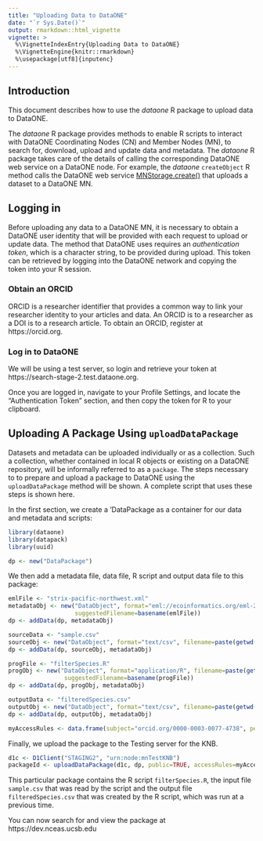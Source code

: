 ```yaml
---
title: "Uploading Data to DataONE"
date: "`r Sys.Date()`"
output: rmarkdown::html_vignette
vignette: >
  %\VignetteIndexEntry{Uploading Data to DataONE}
  %\VignetteEngine{knitr::rmarkdown}
  %\usepackage[utf8]{inputenc}
---
```


## Introduction
  
This document describes how to use the *dataone* R package to upload data to DataONE.

The *dataone* R package provides methods to enable R scripts to interact with DataONE Coordinating Nodes (CN) and Member Nodes (MN), to search for, download, upload and update data and metadata. The *dataone* R package takes care of 
the details of calling the  corresponding DataONE web service on a DataONE node. For example, the *dataone* 
`createObject` R method calls the DataONE web service [MNStorage.create()](https://purl.dataone.org/architecture/apis/MN_APIs.html#MNStorage.create) that uploads a dataset to a DataONE MN. 

## Logging in
Before uploading any data to a DataONE MN, it is necessary to obtain a DataONE user identity that will
be provided with each request to upload or update data. The method that DataONE uses
requires an *authentication token*, which is a character string, to be provided during upload. This token can be retrieved by logging into the DataONE network and copying the token into your R session.  

### Obtain an ORCID
ORCID is a researcher identifier that provides a common way to link your researcher identity to your articles and data.  An ORCID is to a researcher as a DOI is to a research article.  To obtain an ORCID, register at https://orcid.org.

### Log in to DataONE
We will be using a test server, so login and retrieve your token at https://search-stage-2.test.dataone.org.

Once you are logged in, navigate to your Profile Settings, and locate the "Authentication Token" section, and then copy the token for R to your clipboard.

## Uploading A Package Using `uploadDataPackage`
Datasets and metadata can be uploaded individually or as a collection. Such a collection, whether contained in local 
R objects or existing on a DataONE repository, will be informally referred to as a `package`. The steps necessary to
to prepare and upload a package to DataONE using the `uploadDataPackage` method 
will be shown. A complete script that uses these steps is shown here.

In the first section, we create a 'DataPackage as a container for our data and metadata and scripts:

```r
library(dataone)
library(datapack)
library(uuid)

dp <- new("DataPackage")
```

We then add a metadata file, data file, R script and output data file to this package:
```r
emlFile <- "strix-pacific-northwest.xml"
metadataObj <- new("DataObject", format="eml://ecoinformatics.org/eml-2.1.1", filename=paste(getwd(), emlFile, sep="/"),
                   suggestedFilename=basename(emlFile))
dp <- addData(dp, metadataObj)

sourceData <- "sample.csv"
sourceObj <- new("DataObject", format="text/csv", filename=paste(getwd(), sourceData, sep="/"), suggestedFilename=basename(sourceData))
dp <- addData(dp, sourceObj, metadataObj)

progFile <- "filterSpecies.R"
progObj <- new("DataObject", format="application/R", filename=paste(getwd(), progFile, sep="/"), mediaType="text/x-rsrc",
                suggestedFilename=basename(progFile))
dp <- addData(dp, progObj, metadataObj)

outputData <- "filteredSpecies.csv"
outputObj <- new("DataObject", format="text/csv", filename=paste(getwd(), outputData, sep="/"), suggestedFilename=basename(outputData))
dp <- addData(dp, outputObj, metadataObj)

myAccessRules <- data.frame(subject="orcid.org/0000-0003-0077-4738", permission="changePermission") 

```

Finally, we upload the package to the Testing server for the KNB.
```r
d1c <- D1Client("STAGING2", "urn:node:mnTestKNB")
packageId <- uploadDataPackage(d1c, dp, public=TRUE, accessRules=myAccessRules, quiet=FALSE)
```

This particular package contains the R script `filterSpecies.R`, the input file `sample.csv` that was read by
the script and the output file `filteredSpecies.csv` that was created by the R script, which was run at a
previous time.  

You can now search for and view the package at https://dev.nceas.ucsb.edu
